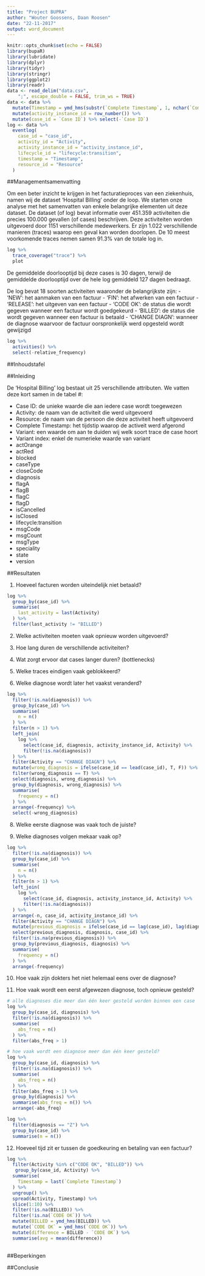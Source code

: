 ```yaml
---
title: "Project BUPRA"
author: "Wouter Goossens, Daan Roosen"
date: "22-11-2017"
output: word_document
---
```


```r
knitr::opts_chunk$set(echo = FALSE)
library(bupaR)
library(lubridate)
library(dplyr)
library(tidyr)
library(stringr)
library(ggplot2)
library(readr)
data <- read_delim("data.csv", 
    ";", escape_double = FALSE, trim_ws = TRUE)
data <- data %>%
  mutate(Timestamp = ymd_hms(substr(`Complete Timestamp`, 1, nchar(`Complete Timestamp`) - 4))) %>%
  mutate(activity_instance_id = row_number()) %>%
  mutate(case_id = `Case ID`) %>% select(-`Case ID`)
log <- data %>%
  eventlog(
    case_id = "case_id",
    activity_id = "Activity",
    activity_instance_id = "activity_instance_id",
    lifecycle_id = "lifecycle:transition",
    timestamp = "Timestamp",
    resource_id = "Resource"
  )
```

##Managementsamenvatting

Om een beter inzicht te krijgen in het facturatieproces van een ziekenhuis, namen wij de dataset 'Hospital Billing' onder de loop. We starten onze analyse met het samenvatten van enkele belangrijke elementen uit deze dataset. De dataset (of log) bevat informatie over 451.359 activiteiten die precies 100.000 gevallen (of cases) beschrijven. Deze activiteiten worden uitgevoerd door 1151 verschillende medewerkers. Er zijn 1.022 verschillende manieren (traces) waarop een geval kan worden doorlopen. De 10 meest voorkomende traces nemen samen 91.3% van de totale log in.

```r
log %>%
  trace_coverage("trace") %>%
  plot
```

De gemiddelde doorlooptijd bij deze cases is 30 dagen, terwijl de gemiddelde doorlooptijd over de hele log gemiddeld 127 dagen bedraagt.

De log bevat 18 soorten activiteiten waaronder de belangrijkste zijn:
  - 'NEW': het aanmaken van een factuur
  - 'FIN': het afwerken van een factuur
  - 'RELEASE': het uitgeven van een factuur
  - 'CODE OK': de status die wordt gegeven wanneer een factuur wordt goedgekeurd
  - 'BILLED': de status die wordt gegeven wanneer een factuur is betaald
  - 'CHANGE DIAGN': wanneer de diagnose waarvoor de factuur oorspronkelijk werd opgesteld wordt gewijzigd
  
```r
log %>%
  activities() %>%
  select(-relative_frequency)
```



##Inhoudstafel

##Inleiding

De 'Hospital Billing' log bestaat uit 25 verschillende attributen. We vatten deze kort samen in de tabel #:

  - Case ID: de unieke waarde die aan iedere case wordt toegewezen
  - Activity: de naam van de activiteit die werd uitgevoerd
  - Resource: de naam van de persoon die deze activiteit heeft uitgevoerd
  - Complete Timestamp: het tijdstip waarop de activeit werd afgerond
  - Variant: een waarde om aan te duiden wij welk soort trace de case hoort
  - Variant index: enkel de numerieke waarde van variant
  - actOrange
  - actRed
  - blocked
  - caseType
  - closeCode
  - diagnosis
  - flagA
  - flagB
  - flagC
  - flagD
  - isCancelled
  - isClosed
  - lifecycle:transition
  - msgCode
  - msgCount
  - msgType
  - speciality
  - state
  - version

##Resultaten

1. Hoeveel facturen worden uiteindelijk niet betaald?

```r
log %>%
  group_by(case_id) %>%
  summarise(
    last_activity = last(Activity)
  ) %>%
  filter(last_activity != "BILLED")

```

2. Welke activiteiten moeten vaak opnieuw worden uitgevoerd?

3. Hoe lang duren de verschillende activiteiten?

4. Wat zorgt ervoor dat cases langer duren? (bottlenecks)



6. Welke traces eindigen vaak geblokkeerd?

7. Welke diagnose wordt later het vaakst veranderd?

```r
log %>%
  filter(!is.na(diagnosis)) %>%
  group_by(case_id) %>%
  summarise(
    n = n()
  ) %>%
  filter(n > 1) %>%
  left_join(
    log %>%
      select(case_id, diagnosis, activity_instance_id, Activity) %>%
      filter(!is.na(diagnosis))
  ) %>%
  filter(Activity == "CHANGE DIAGN") %>%
  mutate(wrong_diagnosis = ifelse(case_id == lead(case_id), T, F)) %>%
  filter(wrong_diagnosis == T) %>%
  select(diagnosis, wrong_diagnosis) %>%
  group_by(diagnosis, wrong_diagnosis) %>%
  summarise(
    frequency = n()
  ) %>%
  arrange(-frequency) %>%
  select(-wrong_diagnosis)
```

8. Welke eerste diagnose was vaak toch de juiste?

9. Welke diagnoses volgen mekaar vaak op?

```r
log %>%
  filter(!is.na(diagnosis)) %>%
  group_by(case_id) %>%
  summarise(
    n = n()
  ) %>%
  filter(n > 1) %>%
  left_join(
    log %>%
      select(case_id, diagnosis, activity_instance_id, Activity) %>%
      filter(!is.na(diagnosis))
  ) %>%
  arrange(-n, case_id, activity_instance_id) %>%
  filter(Activity == "CHANGE DIAGN") %>%
  mutate(previous_diagnosis = ifelse(case_id == lag(case_id), lag(diagnosis), NA)) %>%
  select(previous_diagnosis, diagnosis, case_id) %>%
  filter(!is.na(previous_diagnosis)) %>%
  group_by(previous_diagnosis, diagnosis) %>%
  summarise(
    frequency = n()
  ) %>%
  arrange(-frequency)
```

10. Hoe vaak zijn dokters het niet helemaal eens over de diagnose?


11. Hoe vaak wordt een eerst afgewezen diagnose, toch opnieuw gesteld?
```r
# alle diagnoses die meer dan één keer gesteld worden binnen een case
log %>%
  group_by(case_id, diagnosis) %>%
  filter(!is.na(diagnosis)) %>%
  summarise(
    abs_freq = n()
  ) %>%
  filter(abs_freq > 1) 

# hoe vaak wordt een diagnose meer dan één keer gesteld?
log %>%
  group_by(case_id, diagnosis) %>%
  filter(!is.na(diagnosis)) %>%
  summarise(
    abs_freq = n()
  ) %>%
  filter(abs_freq > 1) %>%
  group_by(diagnosis) %>%
  summarise(abs_freq = n()) %>%
  arrange(-abs_freq)
```

```r
log %>%
  filter(diagnosis == "Z") %>%
  group_by(case_id) %>%
  summarise(n = n())
```
12. Hoeveel tijd zit er tussen de goedkeuring en betaling van een factuur?


```r
log %>%
  filter(Activity %in% c("CODE OK", "BILLED")) %>%
   group_by(case_id, Activity) %>%
  summarise(
    Timestamp = last(`Complete Timestamp`)
  ) %>%
  ungroup() %>%
  spread(Activity, Timestamp) %>%
  slice(1:10) %>%
  filter(!is.na(BILLED)) %>%
  filter(!is.na(`CODE OK`)) %>%
  mutate(BILLED = ymd_hms(BILLED)) %>%
  mutate(`CODE OK` = ymd_hms(`CODE OK`)) %>%
  mutate(difference = BILLED - `CODE OK`) %>%
  summarise(avg = mean(difference))
 
```


##Beperkingen

##Conclusie



















